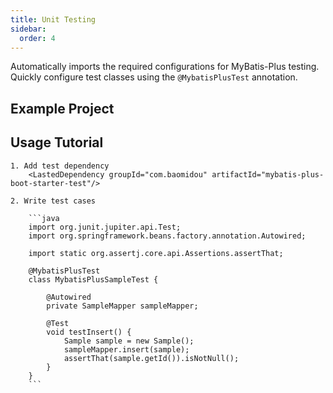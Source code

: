 ```yaml
---
title: Unit Testing
sidebar:
  order: 4
---
```



Automatically imports the required configurations for MyBatis-Plus testing. Quickly configure test classes using the `@MybatisPlusTest` annotation.

## Example Project

<LinkCard
  title="mybatis-plus-boot-starter-test"
  description="Source code related to MyBatis-Plus quick testing functionality"
  href="https://github.com/baomidou/mybatis-plus/tree/master/mybatis-plus-boot-starter-test"
/>

## Usage Tutorial

<Steps>

    1. Add test dependency
        <LastedDependency groupId="com.baomidou" artifactId="mybatis-plus-boot-starter-test"/>

    2. Write test cases

        ```java
        import org.junit.jupiter.api.Test;
        import org.springframework.beans.factory.annotation.Autowired;

        import static org.assertj.core.api.Assertions.assertThat;

        @MybatisPlusTest
        class MybatisPlusSampleTest {

            @Autowired
            private SampleMapper sampleMapper;

            @Test
            void testInsert() {
                Sample sample = new Sample();
                sampleMapper.insert(sample);
                assertThat(sample.getId()).isNotNull();
            }
        }
        ```

</Steps>
